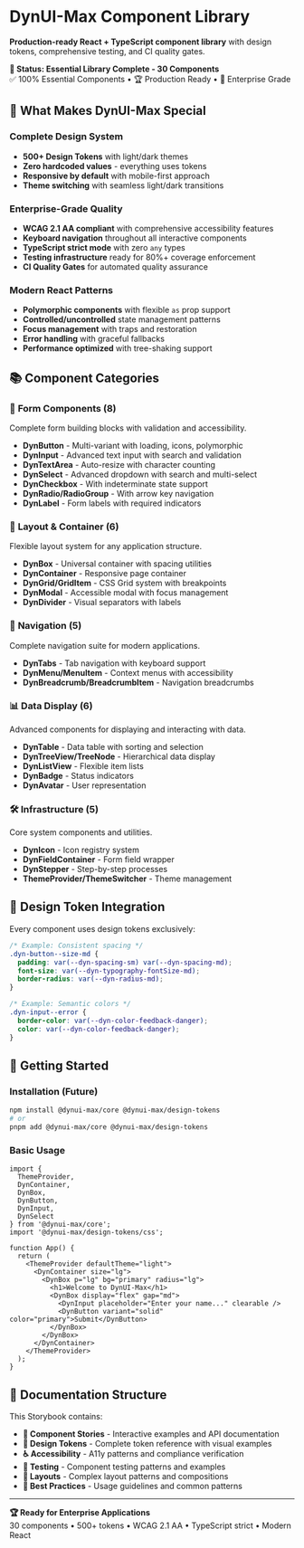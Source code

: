 
<Meta title="Introduction" />

<div style={{ fontFamily: 'var(--dyn-typography-fontFamily-sans)', lineHeight: '1.6' }}>

# DynUI-Max Component Library

**Production-ready React + TypeScript component library** with design tokens, comprehensive testing, and CI quality gates.

<div style={{ 
  padding: '1rem', 
  backgroundColor: 'var(--dyn-color-background-secondary)', 
  borderRadius: 'var(--dyn-radius-md)',
  border: '1px solid var(--dyn-color-border-primary)',
  margin: '1.5rem 0'
}}>
  <strong>🎯 Status: Essential Library Complete - 30 Components</strong>
  <br />
  ✅ 100% Essential Components • 🏆 Production Ready • 🚀 Enterprise Grade
</div>

## 🌟 What Makes DynUI-Max Special

### **Complete Design System**
- **500+ Design Tokens** with light/dark themes
- **Zero hardcoded values** - everything uses tokens
- **Responsive by default** with mobile-first approach
- **Theme switching** with seamless light/dark transitions

### **Enterprise-Grade Quality**
- **WCAG 2.1 AA compliant** with comprehensive accessibility features
- **Keyboard navigation** throughout all interactive components
- **TypeScript strict mode** with zero `any` types
- **Testing infrastructure** ready for 80%+ coverage enforcement
- **CI Quality Gates** for automated quality assurance

### **Modern React Patterns**
- **Polymorphic components** with flexible `as` prop support
- **Controlled/uncontrolled** state management patterns
- **Focus management** with traps and restoration
- **Error handling** with graceful fallbacks
- **Performance optimized** with tree-shaking support

## 📚 Component Categories

### 🔧 **Form Components (8)**
Complete form building blocks with validation and accessibility.

- **DynButton** - Multi-variant with loading, icons, polymorphic
- **DynInput** - Advanced text input with search and validation
- **DynTextArea** - Auto-resize with character counting
- **DynSelect** - Advanced dropdown with search and multi-select
- **DynCheckbox** - With indeterminate state support
- **DynRadio/RadioGroup** - With arrow key navigation
- **DynLabel** - Form labels with required indicators

### 📐 **Layout & Container (6)**
Flexible layout system for any application structure.

- **DynBox** - Universal container with spacing utilities
- **DynContainer** - Responsive page container
- **DynGrid/GridItem** - CSS Grid system with breakpoints
- **DynModal** - Accessible modal with focus management
- **DynDivider** - Visual separators with labels

### 🧭 **Navigation (5)**
Complete navigation suite for modern applications.

- **DynTabs** - Tab navigation with keyboard support
- **DynMenu/MenuItem** - Context menus with accessibility
- **DynBreadcrumb/BreadcrumbItem** - Navigation breadcrumbs

### 📊 **Data Display (6)**
Advanced components for displaying and interacting with data.

- **DynTable** - Data table with sorting and selection
- **DynTreeView/TreeNode** - Hierarchical data display
- **DynListView** - Flexible item lists
- **DynBadge** - Status indicators
- **DynAvatar** - User representation

### 🛠️ **Infrastructure (5)**
Core system components and utilities.

- **DynIcon** - Icon registry system
- **DynFieldContainer** - Form field wrapper
- **DynStepper** - Step-by-step processes
- **ThemeProvider/ThemeSwitcher** - Theme management

## 🎨 Design Token Integration

Every component uses design tokens exclusively:

```css
/* Example: Consistent spacing */
.dyn-button--size-md {
  padding: var(--dyn-spacing-sm) var(--dyn-spacing-md);
  font-size: var(--dyn-typography-fontSize-md);
  border-radius: var(--dyn-radius-md);
}

/* Example: Semantic colors */
.dyn-input--error {
  border-color: var(--dyn-color-feedback-danger);
  color: var(--dyn-color-feedback-danger);
}
```

## 🚀 Getting Started

### Installation (Future)
```bash
npm install @dynui-max/core @dynui-max/design-tokens
# or
pnpm add @dynui-max/core @dynui-max/design-tokens
```

### Basic Usage
```tsx
import { 
  ThemeProvider,
  DynContainer,
  DynBox,
  DynButton, 
  DynInput,
  DynSelect
} from '@dynui-max/core';
import '@dynui-max/design-tokens/css';

function App() {
  return (
    <ThemeProvider defaultTheme="light">
      <DynContainer size="lg">
        <DynBox p="lg" bg="primary" radius="lg">
          <h1>Welcome to DynUI-Max</h1>
          <DynBox display="flex" gap="md">
            <DynInput placeholder="Enter your name..." clearable />
            <DynButton variant="solid" color="primary">Submit</DynButton>
          </DynBox>
        </DynBox>
      </DynContainer>
    </ThemeProvider>
  );
}
```

## 📖 Documentation Structure

This Storybook contains:

- **📝 Component Stories** - Interactive examples and API documentation
- **🎨 Design Tokens** - Complete token reference with visual examples
- **♿ Accessibility** - A11y patterns and compliance verification
- **🧪 Testing** - Component testing patterns and examples
- **📐 Layouts** - Complex layout patterns and compositions
- **🎯 Best Practices** - Usage guidelines and common patterns

---

<div style={{ 
  textAlign: 'center',
  padding: '2rem',
  backgroundColor: 'var(--dyn-color-background-muted)',
  borderRadius: 'var(--dyn-radius-lg)',
  border: '1px solid var(--dyn-color-border-primary)',
  margin: '2rem 0'
}}>
  <strong>🏆 Ready for Enterprise Applications</strong>
  <br />
  <span style={{ color: 'var(--dyn-color-text-muted)' }}>
    30 components • 500+ tokens • WCAG 2.1 AA • TypeScript strict • Modern React
  </span>
</div>

</div>